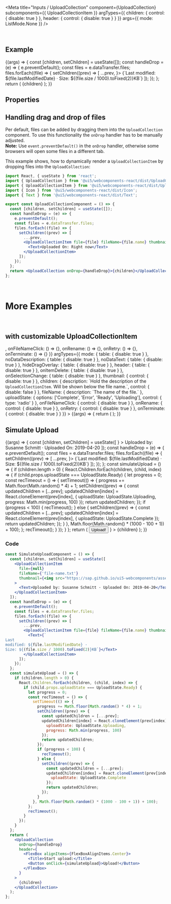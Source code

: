 
<Meta
  title="Inputs / UploadCollection"
  component={UploadCollection}
  subcomponents={{ UploadCollectionItem }}
  argTypes={{
    children: { control: { disable: true } },
    header: { control: { disable: true } }
  }}
  args={{
    mode: ListMode.None
  }}
/>

<DocsHeader />

<br />

## Example

<Canvas>
  <Story name="Default">
    {(args) => {
      const [children, setChildren] = useState([]);
      const handleDrop = (e) => {
        e.preventDefault();
        const files = e.dataTransfer.files;
        files.forEach((file) => {
          setChildren((prev) => [
            ...prev,
            <UploadCollectionItem file={file} fileName={file.name} thumbnail={<Icon name="document" />}>
              <Text>{`Last modified: ${file.lastModifiedDate} · Size: ${(file.size / 1000).toFixed(2)}KB`}</Text>
            </UploadCollectionItem>
          ]);
        });
      };
      return (
        <UploadCollection {...args} onDrop={handleDrop}>
          {children}
        </UploadCollection>
      );
    }}
  </Story>
</Canvas>

## Properties

<ArgsTable story="Default" />

## Handling drag and drop of files

Per default, files can be added by dragging them into the `UploadCollection` component.
To use this functionality the `onDrop` handler has to be manually adjusted.<br/>
**Note:** Use `event.preventDefault()` in the `onDrop` handler, otherwise some browsers will open some files in a different tab.

This example shows, how to dynamically render a `UploadCollectionItem` by dropping files into the `UploadCollection`:

```jsx
import React, { useState } from 'react';
import { UploadCollection } from '@ui5/webcomponents-react/dist/UploadCollection';
import { UploadCollectionItem } from '@ui5/webcomponents-react/dist/UploadCollectionItem';
import { Icon } from '@ui5/webcomponents-react/dist/Icon';
import { Text } from '@ui5/webcomponents-react/dist/Text';

export const UploadCollectionComponent = () => {
  const [children, setChildren] = useState([]);
  const handleDrop = (e) => {
    e.preventDefault();
    const files = e.dataTransfer.files;
    files.forEach((file) => {
      setChildren((prev) => [
        ...prev,
        <UploadCollectionItem file={file} fileName={file.name} thumbnail={<Icon name="document" />}>
          <Text>Uploaded On: Right now</Text>
        </UploadCollectionItem>
      ]);
    });
  };
  return <UploadCollection onDrop={handleDrop}>{children}</UploadCollection>;
};
```

<br />

# More Examples

<br />

## with customizable UploadCollectionItem

<Canvas>
  <Story
    name="with UploadCollectionItem"
    args={{
      fileName: 'file-name.txt',
      file: null,
      fileNameClickable: false,
      disableDeleteButton: false,
      hideRetryButton: false,
      hideTerminateButton: false,
      progress: 0,
      uploadState: UploadState.Ready,
      children: 'UploadCollectionItem',
      thumbnail: <Icon name="document" />,
      onFileNameClick: () => {},
      onRename: () => {},
      onRetry: () => {},
      onTerminate: () => {}
    }}
    argTypes={{
      mode: { table: { disable: true } },
      noDataDescription: { table: { disable: true } },
      noDataText: { table: { disable: true } },
      hideDragOverlay: { table: { disable: true } },
      header: { table: { disable: true } },
      onItemDelete: { table: { disable: true } },
      onSelectionChange: { table: { disable: true } },
      thumbnail: {
        control: { disable: true }
      },
      children: {
        description: `Hold the description of the <code>UploadCollectionItem</code>. Will be shown below the file name.`,
        control: { disable: false }
      },
      fileName: { description: `The name of the file.` },
      uploadState: {
        options: ['Complete', 'Error', 'Ready', 'Uploading'],
        control: {
          type: 'radio'
        }
      },
      onFileNameClick: {
        control: { disable: true }
      },
      onRename: {
        control: { disable: true }
      },
      onRetry: {
        control: { disable: true }
      },
      onTerminate: {
        control: { disable: true }
      }
    }}
  >
    {(args) => {
      return (
        <UploadCollection>
          <UploadCollectionItem {...args} />
        </UploadCollection>
      );
    }}
  </Story>
</Canvas>

<ArgsTable story="with UploadCollectionItem" />

<br />

## Simulate Upload

<Canvas>
  <Story name="Simulated Upload">
    {(args) => {
      const [children, setChildren] = useState([
        <UploadCollectionItem
          file={null}
          fileName={'file-name.txt'}
          thumbnail={<img src="https://sap.github.io/ui5-webcomponents/assets/images/logo.png" />}
        >
          <Text>Uploaded by: Susanne Schmitt · Uploaded On: 2019-04-20</Text>
        </UploadCollectionItem>
      ]);
      const handleDrop = (e) => {
        e.preventDefault();
        const files = e.dataTransfer.files;
        files.forEach((file) => {
          setChildren((prev) => [
            ...prev,
            <UploadCollectionItem file={file} fileName={file.name} thumbnail={<Icon name="document" />}>
              <Text>{`Last modified: ${file.lastModifiedDate} · Size: ${(file.size / 1000).toFixed(2)}KB`}</Text>
            </UploadCollectionItem>
          ]);
        });
      };
      const simulateUpload = () => {
        if (children.length > 0) {
          React.Children.forEach(children, (child, index) => {
            if (child.props.uploadState === UploadState.Ready) {
              let progress = 0;
              const recTimeout = () => {
                setTimeout(() => {
                  progress += Math.floor(Math.random() * 4) + 1;
                  setChildren((prev) => {
                    const updatedChildren = [...prev];
                    updatedChildren[index] = React.cloneElement(prev[index], {
                      uploadState: UploadState.Uploading,
                      progress: Math.min(progress, 100)
                    });
                    return updatedChildren;
                  });
                  if (progress < 100) {
                    recTimeout();
                  } else {
                    setChildren((prev) => {
                      const updatedChildren = [...prev];
                      updatedChildren[index] = React.cloneElement(prev[index], {
                        uploadState: UploadState.Complete
                      });
                      return updatedChildren;
                    });
                  }
                }, Math.floor(Math.random() * (1000 - 100 + 1)) + 100);
              };
              recTimeout();
            }
          });
        }
      };
      return (
        <UploadCollection
          onDrop={handleDrop}
          header={
            <FlexBox alignItems={FlexBoxAlignItems.Center}>
              <Title>Start upload:</Title>
              <Button onClick={simulateUpload}>Upload!</Button>
            </FlexBox>
          }
        >
          {children}
        </UploadCollection>
      );
    }}
  </Story>
</Canvas>

### Code

```jsx
const SimulateUploadComponent = () => {
  const [children, setChildren] = useState([
    <UploadCollectionItem
      file={null}
      fileName={'file-name.txt'}
      thumbnail={<img src="https://sap.github.io/ui5-webcomponents/assets/images/logo.png" />}
    >
      <Text>Uploaded by: Susanne Schmitt · Uploaded On: 2019-04-20</Text>
    </UploadCollectionItem>
  ]);
  const handleDrop = (e) => {
    e.preventDefault();
    const files = e.dataTransfer.files;
    files.forEach((file) => {
      setChildren((prev) => [
        ...prev,
        <UploadCollectionItem file={file} fileName={file.name} thumbnail={<Icon name="document" />}>
          <Text>{`
Last
modified: ${file.lastModifiedDate} ·
Size: ${(file.size / 1000).toFixed(2)}KB`}</Text>
        </UploadCollectionItem>
      ]);
    });
  };
  const simulateUpload = () => {
    if (children.length > 0) {
      React.Children.forEach(children, (child, index) => {
        if (child.props.uploadState === UploadState.Ready) {
          let progress = 0;
          const recTimeout = () => {
            setTimeout(() => {
              progress += Math.floor(Math.random() * 4) + 1;
              setChildren((prev) => {
                const updatedChildren = [...prev];
                updatedChildren[index] = React.cloneElement(prev[index], {
                  uploadState: UploadState.Uploading,
                  progress: Math.min(progress, 100)
                });
                return updatedChildren;
              });
              if (progress < 100) {
                recTimeout();
              } else {
                setChildren((prev) => {
                  const updatedChildren = [...prev];
                  updatedChildren[index] = React.cloneElement(prev[index], {
                    uploadState: UploadState.Complete
                  });
                  return updatedChildren;
                });
              }
            }, Math.floor(Math.random() * (1000 - 100 + 1)) + 100);
          };
          recTimeout();
        }
      });
    }
  };
  return (
    <UploadCollection
      onDrop={handleDrop}
      header={
        <FlexBox alignItems={FlexBoxAlignItems.Center}>
          <Title>Start upload:</Title>
          <Button onClick={simulateUpload}>Upload!</Button>
        </FlexBox>
      }
    >
      {children}
    </UploadCollection>
  );
};
```
